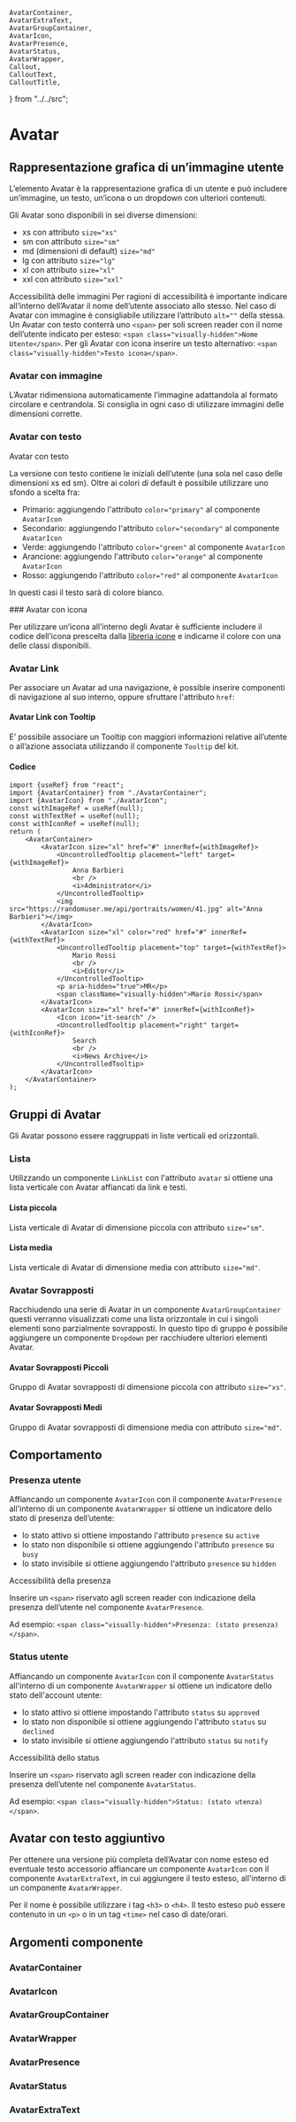     AvatarContainer,
    AvatarExtraText,
    AvatarGroupContainer,
    AvatarIcon,
    AvatarPresence,
    AvatarStatus,
    AvatarWrapper,
    Callout,
    CalloutText,
    CalloutTitle,
} from "../../src";

<Meta of={AvatarStories} />

# Avatar

## Rappresentazione grafica di un’immagine utente

L’elemento Avatar è la rappresentazione grafica di un utente e può includere un’immagine, un testo, un’icona o un dropdown con ulteriori contenuti.

Gli Avatar sono disponibili in sei diverse dimensioni:

-   xs con attributo `size="xs"`
-   sm con attributo `size="sm"`
-   md (dimensioni di default) `size="md"`
-   lg con attributo `size="lg"`
-   xl con attributo `size="xl"`
-   xxl con attributo `size="xxl"`

<div className="docs">
    <Callout color="success">
        <CalloutTitle>
            <span className="text">Accessibilità delle immagini</span>
        </CalloutTitle>
        <CalloutText>Per ragioni di accessibilità è importante indicare all’interno dell’Avatar il nome dell’utente associato allo stesso.</CalloutText>
        <CalloutText>
            Nel caso di Avatar con immagine è consigliabile utilizzare l’attributo <Code>alt=""</Code> della stessa.
        </CalloutText>
        <CalloutText>
            Un Avatar con testo conterrà uno <Code>&lt;span&gt;</Code> per soli screen reader con il nome dell’utente indicato per esteso:
            <Code>&lt;span class="visually-hidden"&gt;Nome Utente&lt;/span&gt;</Code>.
        </CalloutText>
        <CalloutText>
            Per gli Avatar con icona inserire un testo alternativo: <Code>&lt;span class="visually-hidden"&gt;Testo icona&lt;/span&gt;</Code>.
        </CalloutText>
    </Callout>
</div>

### Avatar con immagine

L’Avatar ridimensiona automaticamente l’immagine adattandola al formato circolare e centrandola. Si consiglia in ogni caso di utilizzare immagini delle dimensioni corrette.

<Canvas of={AvatarStories.AvatarWithImage} />
<Controls of={AvatarStories.AvatarWithImage} />

### Avatar con testo

Avatar con testo

La versione con testo contiene le iniziali dell’utente (una sola nel caso delle dimensioni xs ed sm). Oltre ai colori di default è possibile utilizzare uno sfondo a scelta fra:

-   Primario: aggiungendo l'attributo `color="primary"` al componente `AvatarIcon`
-   Secondario: aggiungendo l'attributo `color="secondary"` al componente `AvatarIcon`
-   Verde: aggiungendo l'attributo `color="green"` al componente `AvatarIcon`
-   Arancione: aggiungendo l'attributo `color="orange"` al componente `AvatarIcon`
-   Rosso: aggiungendo l'attributo `color="red"` al componente `AvatarIcon`

In questi casi il testo sarà di colore bianco.

<Canvas of={AvatarStories.AvatarWithText} />
### Avatar con icona

Per utilizzare un’icona all’interno degli Avatar è sufficiente includere il codice dell’icona prescelta dalla [libreria icone](?path=/docs/documentazione-utilities-icone--page#lista-delle-icone-disponibili) e indicarne il colore con una delle classi disponibili.

<Canvas of={AvatarStories.AvatarWithIcon} />

### Avatar Link

Per associare un Avatar ad una navigazione, è possible inserire componenti di navigazione al suo interno, oppure sfruttare l'attributo `href`:

<Canvas of={AvatarStories.AvatarLink} />

#### Avatar Link con Tooltip

E’ possibile associare un Tooltip con maggiori informazioni relative all’utente o all’azione associata utilizzando il componente `Tooltip` del kit.

<Canvas of={AvatarStories.AvatarLinkWithTooltip} />

#### Codice

```tsx
import {useRef} from "react";
import {AvatarContainer} from "./AvatarContainer";
import {AvatarIcon} from "./AvatarIcon";
const withImageRef = useRef(null);
const withTextRef = useRef(null);
const withIconRef = useRef(null);
return (
    <AvatarContainer>
        <AvatarIcon size="xl" href="#" innerRef={withImageRef}>
            <UncontrolledTooltip placement="left" target={withImageRef}>
                Anna Barbieri
                <br />
                <i>Administrator</i>
            </UncontrolledTooltip>
            <img src="https://randomuser.me/api/portraits/women/41.jpg" alt="Anna Barbieri"></img>
        </AvatarIcon>
        <AvatarIcon size="xl" color="red" href="#" innerRef={withTextRef}>
            <UncontrolledTooltip placement="top" target={withTextRef}>
                Mario Rossi
                <br />
                <i>Editor</i>
            </UncontrolledTooltip>
            <p aria-hidden="true">MR</p>
            <span className="visually-hidden">Mario Rossi</span>
        </AvatarIcon>
        <AvatarIcon size="xl" href="#" innerRef={withIconRef}>
            <Icon icon="it-search" />
            <UncontrolledTooltip placement="right" target={withIconRef}>
                Search
                <br />
                <i>News Archive</i>
            </UncontrolledTooltip>
        </AvatarIcon>
    </AvatarContainer>
);
```

## Gruppi di Avatar

Gli Avatar possono essere raggruppati in liste verticali ed orizzontali.

### Lista

Utilizzando un componente `LinkList` con l'attributo `avatar` si ottiene una lista verticale con Avatar affiancati da link e testi.

#### Lista piccola

Lista verticale di Avatar di dimensione piccola con attributo `size="sm"`.

<Canvas of={AvatarGroupStories.AvatarSmallList} />

#### Lista media

Lista verticale di Avatar di dimensione media con attributo `size="md"`.

<Canvas of={AvatarGroupStories.AvatarMediaList} />

### Avatar Sovrapposti

Racchiudendo una serie di Avatar in un componente `AvatarGroupContainer` questi verranno visualizzati come una lista orizzontale in cui i singoli elementi sono parzialmente sovrapposti. In questo tipo di gruppo è possibile aggiungere un componente `Dropdown` per racchiudere ulteriori elementi Avatar.

#### Avatar Sovrapposti Piccoli

Gruppo di Avatar sovrapposti di dimensione piccola con attributo `size="xs"`.

<Canvas of={AvatarGroupOverlappingStories.MediumOverlaidAvatars} />

#### Avatar Sovrapposti Medi

Gruppo di Avatar sovrapposti di dimensione media con attributo `size="md"`.

<Canvas>
    <Story id="componenti-avatar-avatar-groups-overlapping--medium-overlaid-avatars" />
</Canvas>

<Canvas of={AvatarGroupOverlappingStories.SmallOverlappingAvatars} />

## Comportamento

### Presenza utente

Affiancando un componente `AvatarIcon` con il componente `AvatarPresence` all'interno di un componente `AvatarWrapper` si ottiene un indicatore dello stato di presenza dell’utente:

-   lo stato attivo si ottiene impostando l'attributo `presence` su `active`
-   lo stato non disponibile si ottiene aggiungendo l'attributo `presence` su `busy`
-   lo stato invisibile si ottiene aggiungendo l'attributo `presence` su `hidden`

<div className="docs">
    <Callout color="success">
        <CalloutTitle>
            <span className="text">Accessibilità della presenza</span>
        </CalloutTitle>
        <CalloutText>
            <p>
                Inserire un <Code>&lt;span&gt;</Code> riservato agli screen reader con indicazione della presenza dell’utente nel componente
                <Code>AvatarPresence</Code>.
            </p>
            <p>
                Ad esempio: <Code>&lt;span class="visually-hidden"&gt;Presenza: (stato presenza)&lt;/span&gt;</Code>.
            </p>
        </CalloutText>
    </Callout>
</div>

<Canvas of={AvatarBehaviourStories.UserPresence} />

### Status utente

Affiancando un componente `AvatarIcon` con il componente `AvatarStatus` all'interno di un componente `AvatarWrapper` si ottiene un indicatore dello stato dell'account utente:

-   lo stato attivo si ottiene impostando l'attributo `status` su `approved`
-   lo stato non disponibile si ottiene aggiungendo l'attributo `status` su `declined`
-   lo stato invisibile si ottiene aggiungendo l'attributo `status` su `notify`

<div className="docs">
    <Callout color="success">
        <CalloutTitle>
            <span className="text">Accessibilità dello status</span>
        </CalloutTitle>
        <CalloutText>
            <p>
                Inserire un <Code>&lt;span&gt;</Code> riservato agli screen reader con indicazione della presenza dell’utente nel componente
                <Code>AvatarStatus</Code>.
            </p>
            <p>
                Ad esempio: <Code>&lt;span class="visually-hidden"&gt;Status: (stato utenza)&lt;/span&gt;</Code>.
            </p>
        </CalloutText>
    </Callout>
</div>

<Canvas of={AvatarBehaviourStories.UserStatus} />

## Avatar con testo aggiuntivo

Per ottenere una versione più completa dell’Avatar con nome esteso ed eventuale testo accessorio affiancare un componente `AvatarIcon` con il componente `AvatarExtraText`, in cui aggiungere il testo esteso, all'interno di un componente `AvatarWrapper`.

Per il nome è possibile utilizzare i tag `<h3>` o `<h4>`. Il testo esteso può essere contenuto in un `<p>` o in un tag `<time>` nel caso di date/orari.

<Canvas of={AvatarStories.AvatarWithText} />

## Argomenti componente

### AvatarContainer

<ArgTypes of={AvatarContainer} />

### AvatarIcon

<ArgTypes of={AvatarIcon} />

### AvatarGroupContainer

<ArgTypes of={AvatarGroupContainer} />

### AvatarWrapper

<ArgTypes of={AvatarWrapper} />

### AvatarPresence

<ArgTypes of={AvatarPresence} />

### AvatarStatus

<ArgTypes of={AvatarStatus} />

### AvatarExtraText

<ArgTypes of={AvatarExtraText} />
